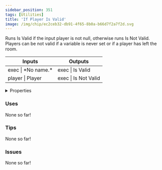 ```yaml
---
sidebar_position: 351
tags: [Utilities]
title: 'If Player Is Valid'
image: /img/chip/ec2ceb32-db91-4f65-8b0a-b66d7f2a7f2d.svg
---
```


Runs Is Valid if the input player is not null, otherwise runs Is Not Valid. Players can be not valid if a variable is never set or if a player has left the room.



<IChip uuid="ec2ceb32-db91-4f65-8b0a-b66d7f2a7f2d"/>

<table><thead><tr><th>Inputs</th><th>Outputs</th></tr></thead><tbody><tr><td>exec | *No name.*</td><td>exec | Is Valid</td></tr><tr><td>player | Player</td><td>exec | Is Not Valid</td></tr></tbody></table>

<details>
  <summary>Properties</summary>
  <div>
    <div>
    <table>
      <tbody>
        <tr>
          <td>Is beta required?</td>
          <td>No</td>
        </tr>
        <tr>
          <td>Is chip a trolling risk?</td>
          <td>No</td>
        </tr>
        <tr>
          <td>Is chip a role assignment risk?</td>
          <td>No</td>
        </tr>
        <tr>
          <td>Chip UUID</td>
          <td>ec2ceb32-db91-4f65-8b0a-b66d7f2a7f2d</td>
        </tr>
        <tr>
          <td>Room availability</td>
          <td>Available everywhere</td>
        </tr>
      </tbody>
    </table>
    </div>
  </div>
</details>

### Uses

None so far!

### Tips

None so far!

### Issues

None so far!